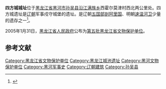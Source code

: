 {{Otheruses|subject=黑龙江省文物保护单位|other=同名的内蒙古自治区文物保护单位|辽孝安县故城址}}
{{文物保护单位
| 级别 = 省级
| 省区市 = 黑龙江省
| 名称 =四方城城址			
| 图片 = 
| 编号 = 5-20
| 分类 = 古遗址
| 时代 = 辽代
| 所在 = [[黑河市|黑河市]][[孙吴县|孙吴县]]
| 登录 = [[第五批黑龙江省文物保护单位|第五批]]
}}

'''四方城城址'''位于[[黑龙江省|黑龙江省]][[黑河市|黑河市]][[孙吴县|孙吴县]][[沿江满族乡|沿江满族乡]]西霍尔莫津村西北两公里处。四方城遗址是[[辽朝|辽朝]]军事戍守城堡的遗址。是辽朝[[五国部|五国部]][[剖阿里国|剖阿里国]]、明朝[[速温河卫|速温河卫]]少量的遗存之一<ref>{{Cite web |url=http://heihe.dbw.cn/system/2012/06/13/053963721.shtml |title=辽代军事戍守城堡 四方城城址 |accessdate=2013-07-10 |author=作者：周芝敏、赵颖，编辑：徐涛 |date=2012-06-14 |work= |publisher=黑河新闻网，来源：黑河日报 |language=Zh-hans |archive-url=https://web.archive.org/web/20130423180336/http://heihe.dbw.cn/system/2012/06/13/053963721.shtml |archive-date=2013-04-23 |dead-url=yes }}</ref>。

2005年1月31日，[[黑龙江省人民政府|黑龙江省人民政府]]公布为[[第五批黑龙江省文物保护单位|第五批黑龙江省文物保护单位]]。

==参考文献==
{{Reflist}}

{{DEFAULTSORT:S}}
[[Category:黑龙江省文物保护单位|Category:黑龙江省文物保护单位]]
[[Category:黑龙江城池遗址|Category:黑龙江城池遗址]]
[[Category:黑河文物保护单位|Category:黑河文物保护单位]]
[[Category:黑河军事史|Category:黑河军事史]]
[[Category:辽朝建筑|Category:辽朝建筑]]
[[Category:孙吴县|Category:孙吴县]]